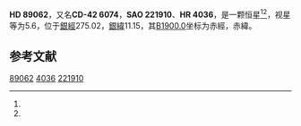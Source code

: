 {{Starbox begin
| name = HD 89062
}}
{{Starbox observe
| epoch = [[J2000.0|J2000.0]]
| constell = {{星座名待查}}<ref name=SIMBAD>{{cite web
 | url=http://simbad.u-strasbg.fr/simbad/sim-id?Ident=HR+4036
 | title =Pulsating variable Star
 | publisher=Centre de Données astronomiques de Strasbourg
 | work=SIMBAD
 | accessdate=2012-07-13}}</ref><ref name=DATA>{{cite web
 | url=http://vizier.u-strasbg.fr/viz-bin/VizieR-5?-out.add=.&-source=5050&-corr=PK=HR&-out.max=9999&HR=4036
 | title=VizieR Detailed Page
 | accessdate=2012-07-13
 | archive-date=2016-03-04
 | archive-url=https://web.archive.org/web/20160304233834/http://vizier.u-strasbg.fr/viz-bin/VizieR-5?-out.add=.&-source=5050&-corr=PK=HR&-out.max=9999&HR=4036
 | dead-url=no
 }}</ref>
| 星官 = 
| ra = {{RA|10|15|31.5}}<ref name=SIMBAD /><ref name=DATA />
| dec = {{DEC|-43|6|45}}<ref name=SIMBAD /><ref name=DATA />
| appmag_v = 5.6<ref name=SIMBAD /><ref name=DATA />
}}
{{Starbox character
| class = K4III<ref name=SIMBAD /><ref name=DATA />
| b-v = 1.52<ref name=SIMBAD /><ref name=DATA />
| u-b = <ref name=SIMBAD /><ref name=DATA />
| r-i = <ref name=SIMBAD /><ref name=DATA />
| variable = 
}}
{{Starbox astrometry
| radial_v = 
| prop_mo_ra = 18
| parallax = 
| p_error = 
}}
{{Starbox catalog
| names =CD-42 6074，[[SAO星表|SAO]] 221910，[[HD星表|HD]] 89062，[[HR星表|HR]] 4036}}
{{Starbox reference |Simbad=HR+4036}}
{{Starbox end}}

'''HD 89062'''，又名'''CD-42 6074'''，'''SAO 221910'''、'''HR 4036'''，是一颗恒星<ref name=SIMBAD /><ref name=DATA />，视星等为5.6，位于[[銀道座標系|銀經]]275.02，[[銀道座標系|銀緯]]11.15，其[[B1900.0|B1900.0]]坐标为赤經{{RA|10|11|19.6}}，赤緯{{DEC|-42|11.15|47}}。

== 参考文献 ==
{{reflist}}

{{star-stub}}

[[Category:HD和HDE天體|89062]]
[[Category:HR天體|4036]]
[[Category:SAO天體|221910]]